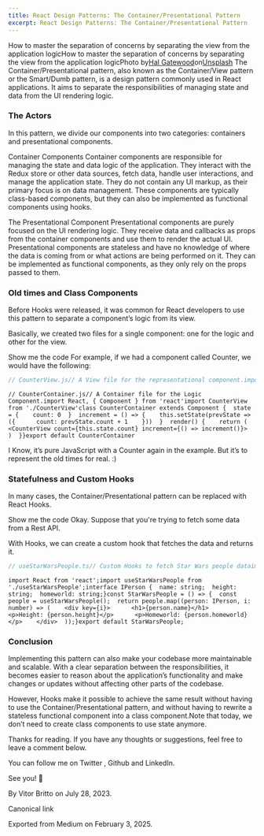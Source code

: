 ```yaml
---
title: React Design Patterns: The Container/Presentational Pattern
excerpt: React Design Patterns: The Container/Presentational Pattern
---
```


How to master the separation of concerns by separating the view from the application logicHow to master the separation of concerns by separating the view from the application logicPhoto by[Hal Gatewood](https://unsplash.com/@halacious?utm_source=medium&utm_medium=referral)on[Unsplash](https://unsplash.com?utm_source=medium&utm_medium=referral)
The Container/Presentational pattern, also known as the Container/View pattern or the Smart/Dumb pattern, is a design pattern commonly used in React applications. It aims to separate the responsibilities of managing state and data from the UI rendering logic.

### The Actors

In this pattern, we divide our components into two categories: containers and presentational components.

Container Components
Container components are responsible for managing the state and data logic of the application. They interact with the Redux store or other data sources, fetch data, handle user interactions, and manage the application state. They do not contain any UI markup, as their primary focus is on data management. These components are typically class-based components, but they can also be implemented as functional components using hooks.

The Presentational Component
Presentational components are purely focused on the UI rendering logic. They receive data and callbacks as props from the container components and use them to render the actual UI. Presentational components are stateless and have no knowledge of where the data is coming from or what actions are being performed on it. They can be implemented as functional components, as they only rely on the props passed to them.

### Old times and Class Components

Before Hooks were released, it was common for React developers to use this pattern to separate a component’s logic from its view.

Basically, we created two files for a single component: one for the logic and other for the view.

Show me the code
For example, if we had a component called Counter, we would have the following:

```js
// CounterView.js// A View file for the representational component.import React from 'react'const CounterView = ({ count, increment }) => (  <div>    <p>Count: {count}</p>    <button onClick={increment}>Increment</button>  </div>)export default CounterView
```

```graf graf--pre graf-after--pre graf--preV2
// CounterContainer.js// A Container file for the Logic Component.import React, { Component } from 'react'import CounterView from './CounterView'class CounterContainer extends Component {  state = {    count: 0  }  increment = () => {    this.setState(prevState => ({      count: prevState.count + 1    }))  }  render() {    return (      <CounterView count={this.state.count} increment={() => increment()}>    )  }}export default CounterContainer
```

I Know, it’s pure JavaScript with a Counter again in the example. But it’s to represent the old times for real. :)

### Statefulness and Custom Hooks

In many cases, the Container/Presentational pattern can be replaced with React Hooks.

Show me the code
Okay. Suppose that you're trying to fetch some data from a Rest API.

With Hooks, we can create a custom hook that fetches the data and returns it.

```js
// useStarWarsPeople.ts// Custom Hooks to fetch Star Wars people dataimport { useState, useEffect } from "react";export default function useStarWarsPeople() {  const [people, setPeople] = useState([]);  useEffect(() => {    async function fetchStwarWarsPeople() {      const res = await fetch(        "https://swapi.dev/api/people"      );      const { results } = await res.json();      setPeople(results);    }    fetchStwarWarsPeople();  }, []);  return people;}
```

```graf graf--pre graf-after--pre graf--preV2
import React from 'react';import useStarWarsPeople from './useStarWarsPeople';interface IPerson {  name: string;  height: string;  homeworld: string;}const StarWarsPeople = () => {  const people = useStarWarsPeople();  return people.map((person: IPerson, i: number) => (    <div key={i}>      <h1>{person.name}</h1>      <p>Height: {person.height}</p>      <p>Homeworld: {person.homeworld}</p>    </div>  ));}export default StarWarsPeople;
```

### Conclusion

Implementing this pattern can also make your codebase more maintainable and scalable. With a clear separation between the responsibilities, it becomes easier to reason about the application’s functionality and make changes or updates without affecting other parts of the codebase.

However, Hooks make it possible to achieve the same result without having to use the Container/Presentational pattern, and without having to rewrite a stateless functional component into a class component.Note that today, we don’t need to create class components to use state anymore.

Thanks for reading. If you have any thoughts or suggestions, feel free to leave a comment below.

You can follow me on Twitter , Github and LinkedIn.

See you! 👋

By Vitor Britto on July 28, 2023.

Canonical link

Exported from Medium on February 3, 2025.
